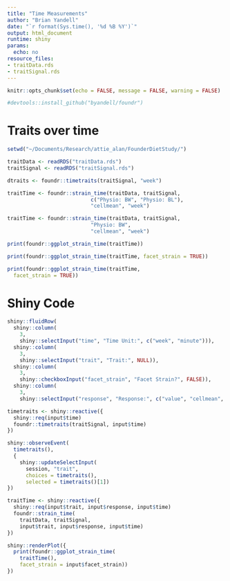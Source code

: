 ```yaml
---
title: "Time Measurements"
author: "Brian Yandell"
date: "`r format(Sys.time(), '%d %B %Y')`"
output: html_document
runtime: shiny
params:
  echo: no
resource_files:
- traitData.rds
- traitSignal.rds
---
```


```r
knitr::opts_chunk$set(echo = FALSE, message = FALSE, warning = FALSE)
```

```r
#devtools::install_github("byandell/foundr")
```

# Traits over time

```r
setwd("~/Documents/Research/attie_alan/FounderDietStudy/")
```

```r
traitData <- readRDS("traitData.rds")
traitSignal <- readRDS("traitSignal.rds")
```

```r
dtraits <- foundr::timetraits(traitSignal, "week")
```

```r
traitTime <- foundr::strain_time(traitData, traitSignal,
                           c("Physio: BW", "Physio: BL"),
                           "cellmean", "week")
```

```r
traitTime <- foundr::strain_time(traitData, traitSignal,
                           "Physio: BW",
                           "cellmean", "week")
```

```r
print(foundr::ggplot_strain_time(traitTime))
```

```r
print(foundr::ggplot_strain_time(traitTime, facet_strain = TRUE))
```

```r
print(foundr::ggplot_strain_time(traitTime,
  facet_strain = TRUE))
```

# Shiny Code

```r
shiny::fluidRow(
  shiny::column(
    3,
    shiny::selectInput("time", "Time Unit:", c("week", "minute"))),
  shiny::column(
    3,
    shiny::selectInput("trait", "Trait:", NULL)),
  shiny::column(
    3,
    shiny::checkboxInput("facet_strain", "Facet Strain?", FALSE)),
  shiny::column(
    3,
    shiny::selectInput("response", "Response:", c("value", "cellmean", "signal"))))
```

```r
timetraits <- shiny::reactive({
  shiny::req(input$time)
  foundr::timetraits(traitSignal, input$time)
})
```

```r
shiny::observeEvent(
  timetraits(),
  {
    shiny::updateSelectInput(
      session, "trait",
      choices = timetraits(),
      selected = timetraits()[1])
})
```

```r
traitTime <- shiny::reactive({
  shiny::req(input$trait, input$response, input$time)
  foundr::strain_time(
    traitData, traitSignal,
    input$trait, input$response, input$time)
})
```

```r
shiny::renderPlot({
  print(foundr::ggplot_strain_time(
    traitTime(),
    facet_strain = input$facet_strain))
})
```
